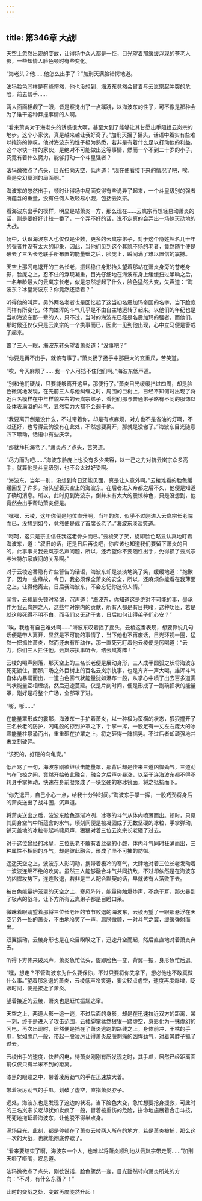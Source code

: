 ```yaml
---
---
---
```

title: 第346章 大战!
---



天空上忽然出现的变故，让得场中众人都是一怔，目光望着那缓缓浮现的苍老人影，一些知情人脸色顿时有些变化。

“海老头？他……他怎么出手了？”加刑天满脸错愕地道。

法犸脸色同样是有些愕然，他也没想到，海波东竟然会冒着与云岚宗起冲突的危险，前去帮手……

两人面面相觑了一眼，皆是察觉出了一点蹊跷，以海波东的性子，可不像是那种会为了谁干这种莽撞事情的人啊。

“看来萧炎对于海老头的诱惑很大啊，甚至大到了能够让其甘愿出手阻拦云岚宗的地步。这个小家伙，真是越来越让我好奇了。”加刑天摇了摇头，话语中着实有些难以掩饰的惊叹，他对海波东的性子极为熟悉，若非是有着什么足以打动他的利益，这个冰块一样的家伙，是绝对不可能做出这等事情，然而一个不到二十岁的小子，究竟有着什么魔力，能够打动一个斗皇强者？

法犸微微点了点头，目光扫向天空，低声道：“现在便看接下来的情况了吧，唉，真是变幻莫测的局面啊。”

海波东的忽然出手，顿时让得场中局面变得有些诡异了起来，一个斗皇级别的强者所蕴含的重量，没有任何人敢轻易小觑，包括云岚宗。

看海波东出手的模样，明显是站萧炎一方，那么现在……云岚宗再想轻易动萧炎的话，则是要好好计较一番了，一个弄不好的话，说不定真的会弄出一场惊天动地的大战。

场中，认识海波东人也仅仅是少数，更多的云岚宗弟子，对于这个隐姓埋名几十年的强者并没有太大的印象，因此，当他们见到这个其貌不扬的老者，竟然随手便是破去了三名长老联手所布置的能量壁之后，脸庞上，瞬间满了难以置信的震撼。

天空上那闪电退开的三名长老，振翅稳住身形抬头望着那站在萧炎身旁的苍老身影，脸庞之上，忍不住的浮现凝重，目光仔细地在海波东身上缓缓扫过半晌之后，一名年龄最大的云岚宗长老，似是忽然想起了什么，脸色猛然大变，失声道：“海波东？冰皇海波东？你竟然还活着？”

听得他的叫声，另外两名老者也是回忆起了这当初名震加玛帝国的名字，当下脸庞同样有所变化，体内雄浑的斗气几乎是不由自主地运转了起来。以他们的年纪也是当初海波东那一辈的人，只不过，当时的海波东已经是名震加玛的强者，而他们，那时候还仅仅只是云岚宗的一个执事而已，因此一见到他出现，心中立马便是警戒了起来。

瞥了三人一眼，海波东转头望着萧炎道：“没事吧？”

“你要是再不出手，就该有事了。”萧炎扬了扬手中那巨大的玄重尺，苦笑道。

“唉，今天麻烦了……我一个人可挡不住他们啊。”海波东低声道。

“别和他们硬战，只要能够离开这里，那便行了。”萧炎目光缓缓扫过四周，却是脸色微沉地发现，在先前三人与他纠缠之时，周围的巨树上，已经不知何时出现了将近百名模样在中年样貌左右的云岚宗弟子，看他们那与普通弟子略有不同的服饰以及体表满溢的斗气，显然实力大都不会弱于他。

“我要离开倒是没什么，不过带着你，却是有点麻烦，对方也不是省油的灯啊，不过还好，也亏得云韵没有在此处，不然想要离开，那就是没辙了。”海波东目光随意四下瞟动，话语中有些庆幸。

“那就拜托海老了。”萧炎点了点头，苦笑道。

“尽力而为吧……”海波东脸庞上也没有多少笑容，以一己之力对抗云岚宗众多高手，就算他是斗皇级别，也不会太过好受啊。

“海波东，当年一别，没想到今日还能见面，真是让人意外啊。”云棱难看的脸色缓缓回复了许多，抬头望着天空上的海波东。在后者进入帝都之后不久，他便是知道了确切消息。所以，此时见到海波东，倒并未有太大的震惊神色，只是没想到，他竟然会出手帮助萧炎便是。

“嘿嘿，云棱，这年你倒是地位直升啊，当年的你，似乎不过刚进入云岚宗长老院而已，没想到如今，竟然便是成了首席长老了。”海波东淡淡笑道。

“呵呵，这只是宗主信任我这老骨头而已。”云棱笑了笑，旋即脸色略显认真地盯着海波东，道：“叙旧的话，还是日后再说吧，你应该也知道我们要留下萧炎的目的，此事事关我云岚宗名声问题，所以，还希望你不要随性出手，免得损了云岚宗与米特尔家族间的关系啊。”

对于云棱这番隐有许些警告的话语，海波东却是淡淡地笑了笑，缓缓地道：“抱歉了，因为一些缘故，今日，我必须保全萧炎的安全，所以，还麻烦你能看在我薄面之上，让得他离去，日后我海波东，不会忘记你这份人情。”

闻言，云棱眉头顿时紧皱，沉声道：“海波东，你知道这是绝对不可能的事，墨承作为我云岚宗之人，这些年对宗内的贡献，所有人都是有目共睹，这种功臣，若是就这般死得不明不白，而我们又无动于衷，日后如何让得弟子们心安？”

“唉，我也有自己难处啊……”海波东叹着摇了摇头，云棱这番表现，想要靠说几句话便是带人离开，显然是不可能的事情了，当下他也不再废话，目光环视一圈，猛然一把抓住萧炎，然而还未有所动作，那一直死死盯着他云棱便是厉喝道：“云力，你们三人拦住他。云岚宗执事听令，结云岚雾阵！”

云棱的喝声刚落，那天空上的三名长老便是展动身形，三人成半圆弧之状将海波东死死锁住，而那广场之外巨树上的百名云岚宗执事，也是齐齐一声大喝，雄浑斗气自体内暴涌而出，一道白色雾气状能量犹如瀑布一般，从掌心中喷了出去百多道雾气状能量互相缠绕，然后迅速蔓延。仅是片刻时间，便是形成了一副碗扣状的能量罩，刚好是将整个广场，全部罩了进。

“嘭，嘭……”

在能量罩形成的霎那，海波东一手护着萧炎，以一种极为蛮横的状态，狠狠撞开了三名长老的防护，闪电般的掠到护罩之下，手掌一挥，一股足有一丈左右庞大的冰寒能量柱暴涌而出，重重砸在护罩之上，将之砸得一阵摇晃。不过后者却顽强地并未立刻破碎。

“该死的，好硬的乌龟壳。”

低声骂了一句，海波东刚欲继续击能量罩，那背后却是传来三道凶悍劲气，三道劲气在飞掠之间，竟然开始彼此融合，融合之后声势暴涨，以至于连海波东都不得不转身手掌挥动，快速在身前凝聚成了一块坚硬的寒冰镜面，将之抵抗而下。

“你先退开，自己小心一点，给我十分钟时间。”海波东手掌一挥，一股巧劲将身后的萧炎送出了战斗圈，沉声道。

将萧炎送出之后，波波东脸色逐渐冷冽，冰寒的斗气从体内喷薄而出。顿时，只见其周身空气中所蕴含的水气，顷刻间便是被凝固成了无数坚硬的冰粒，手掌弹动，铺天盖地的冰粒带起呜啸风声，狠狠对着三位云岚宗长老砸了过去。

对于这位曾经的冰皇，三位长老不敢有着丝毫的小觑，体内斗气同时狂涌而出，三种属性不相同的斗气，却是彼此融合，形成了坚不可摧的防御。

遥遥天空之上，波波东人影闪动，携带着极冷的寒气，大肆地对着三位长老发动着一波波连绵不绝的攻势。虽然三人能够融合斗气共同抗敌，不过却依然是在海波东的凶悍攻势下，连连败退，若非是三人配合默契的话，早就该有人落败下去。

被白色能量护笼罩的天空之上，寒风阵阵，能量碰触爆炸声，不绝于耳，那火暴到了极点的战斗，让下方所有云岚弟子都是目瞪口呆。

微眯着眼睛望着那将三位长老压的节节败退的海波东，云棱再望了一眼那悬浮在天空另外一处的萧炎，不由地冷笑了一声，肩膀微颤，一对斗气之翼，缓缓弹射而出。

双翼振动，云棱身形也是在众目睽睽之下，迅速升空而起，然后直直地对着萧炎奔去。

听得下方传来破风声，萧炎急忙低头，旋即脸色一变，背翼一振，身形急忙后退。

“嘿，想走？不管海波东为什么要保你，不过只要将你先拿下，想必他也不敢真做什么事。”望着那急退的萧炎，云棱低声冷笑道，脚尖轻点虚空，速度再度爆增，眨眼时间，便是接近了萧炎。

望着接近的云棱，萧炎也是赶忙振翅逃窜。

天空之上，两道人影一追一逃，不过后面的身影，却是在迅速拉近双方的距离，某一刻，终于是进入了攻击范围，云棱脚掌猛然狠狠一踏虚空，身影化为一抹虚幻的闪电，再次出现时，居然便是挡在了萧炎逃跑的路线之上，身体前冲，干枯的手爪，犹如鹰爪一般，带起一股凌厉让得萧炎皮肤刺痛的凶悍劲气，对着其脖子抓了过去。

云棱出手的速度，快若闪电，待萧炎刚刚有所发现之时，其手爪，居然已经距离面前仅仅只有半米不到的距离。

漆黑的眼瞳之中，带着凌厉劲气的手在迅速放大着。

带着凌厉劲气的手爪，划破了虚空，直指萧炎脖子。

远处，海波东也是发现了这边的状况，当下脸色大变，急忙想要抢身援救，可此时的三名岚宗长老却犹如发疯了一般，冒着被重伤的危险，拼命地施展着合击斗技，死死地拖延着海波东，让他脱不得半点身。

满场目光，此刻，都是停顿在了萧炎云棱两人所在的地方，若是萧炎被捕，那么这一次的大战，也就能彻底停歇了。

“看来要结束了啊，海波东一个人，也难以将萧炎顺利地从云岚宗带走啊……”加刑天咂了咂嘴，叹息道。

法犸微微点了点头，刚欲说话，脸色骤然一变，目光豁然转向萧炎所处的方向：“不对，有什么东西？！”

此时的交战之处，变故再度陡然升起！